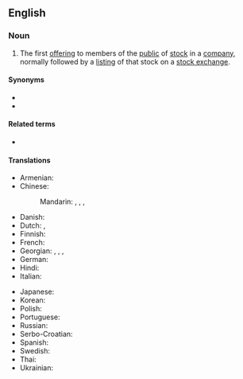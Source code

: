 ==English==
{{wikipedia}}

===Noun===
{{en-noun}}

# {{lb|en|business|finance}} The first [[offering]] to members of the [[public]] of [[stock]] in a [[company]], normally followed by a [[listing]] of that stock on a [[stock exchange]].

====Synonyms====
* {{l|en|float}}
* {{l|en|go public}}

====Related terms====
* {{l|en|IPO}}

====Translations====
{{trans-top|first offering to members of the public of stock in a company}}
* Armenian: {{t|hy|առաջնային հրապարակային տեղաբաշխում|sc=Armn}}
* Chinese:
*: Mandarin: {{t|cmn|首次公開募股|sc=Hani}}, {{t|cmn|首次公开募股|tr=shǒucì gōngkāi mùgǔ|sc=Hani}}, {{t|cmn|首次公開發行}}, {{t|cmn|首次公开发行|tr=shǒucì gōngkāi fāxíng}}
* Danish: {{t-needed|da}}
* Dutch: {{t+|nl|beursintroductie|f}}, {{t+|nl|beursgang|m}}
* Finnish: {{t+|fi|listautumisanti}}
* French: {{t|fr|introduction en bourse|f}}
* Georgian: {{t|ka|აქციების პირველადი საჯარო შეთავაზება}}, {{t|ka|საწყისი ღია წინადადება}}, {{t|ka|აქციების პირველი საჯარო გაყიდვა}}, {{t|ka|აქციების პირველადი განთავსება}}
* German: {{t+|de|Börsengang}}
* Hindi: {{t-needed|hi}}
* Italian: {{t-needed|it}}
{{trans-mid}}
* Japanese: {{t|ja|新規株式公開|tr=shinki kabushiki kōkai|sc=Jpan}}
* Korean: {{t-needed|ko}}
* Polish: {{t|pl|pierwsza oferta publiczna|f}}
* Portuguese: {{t+|pt|oferta pública inicial|f}}
* Russian: {{t|ru|перви́чное публи́чное предложе́ние|n}}
* Serbo-Croatian: {{t-needed|sh}}
* Spanish: {{t|es|oferta pública de venta|f}}
* Swedish: {{t|sv|börsintroduktion|c}}
* Thai: {{t-needed|th}}
* Ukrainian: {{t-needed|uk}}
{{trans-bottom}}